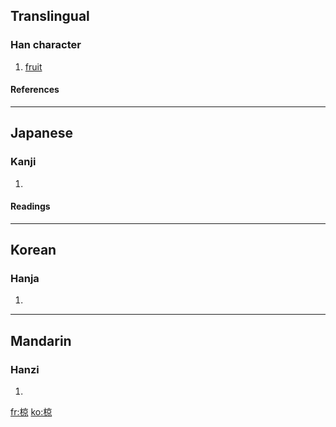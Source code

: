 ==Translingual==
===Han character===
{{Han char|rn=75|rad=木|as=08|sn=12|four=4099<sub>6</sub>|canj=木卜口火 (DYRF)}}
# [[fruit]]
====References====
{{Han ref|kx=0536.070|dkj=15020|dj=0923.200|hdz=21236.100|uh=690B|ud=26891|bh=D9CA|bd=55754}}

----
==Japanese==
===Kanji===
{{ja-kanji|grade=|rs=木08}}
# {{defn|Japanese}} 
====Readings====
{{ja-readings|on=[[りょう]] (ryō)|kun=[[むく]] (muku), [[くら]] (kura)}}

----
==Korean==
===Hanja===
{{ko-hanja|hangeul=량>양|eumhun=|rv=ryang>yang|mr=ryang>yang|y=lyang>yang}}
# {{defn|Korean}}

----
==Mandarin==
===Hanzi===
{{cmn-hanzi|pin=[[liáng]] ([[liang2]])|wg=liang<sup>2</sup>}}
# {{defn|Mandarin}}

[[fr:椋]]
[[ko:椋]]